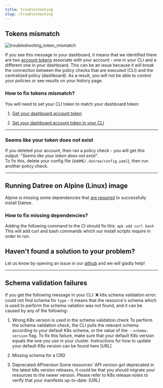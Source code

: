 ```yaml
---
title: Troubleshooting
slug: /troubleshooting
---
```


## Tokens mismatch

![troubleshooting_token_mismatch](/img/troubleshooting/1.avif)

If you see this message in your dashboard, it means that we identified there are two [account tokens](/setup/account-token) associate with your account - one in your CLI and a different one in your dashboard. This can be an issue because it will break the connection between the policy checks that are executed (CLI) and the centralized policy (dashboard). As a result, you will not be able to control your policies or see results on your history page.

### How to fix tokens mismatch?

You will need to set your CLI token to match your dashboard token:

1.  [Get your dashboard account token](/setup/account-token#1-get-your-account-token-from-the-dashboard)

2.  [Set your dashboard account token in your CLI](/setup/account-token#2-set-your-token-in-the-cli)

---

### Seems like your token does not exist

If you deleted your account, then ran a policy check - you will get this output: "_Seems like your token does not exist_".  
To fix this, delete your config file (`$HOME/.datree/config.yaml`), then run another policy check.

---

## Running Datree on Alpine (Linux) image

Alpine is missing some dependencies that [are required](https://github.com/datreeio/helm-datree/issues/22) to successfully install Datree.

### How to fix missing dependencies?

Adding the following command to the CI should fix this: `apk add curl bash`
This will add curl and bash commands which our install scripts require in order to run.

## Haven't found a solution to your problem?

Let us know by opening an issue in our [github](https://github.com/datreeio/datree) and we will gladly help!

---

## Schema validation failures

If you get the following message in your CLI: 
❌  k8s schema validation error: could not find schema for `type` - it means that the resource's schema which is used to perform the schema valiation was not found, and it can be caused by any of the following-

1. Wrong K8s version is used in the schema validation check
To perform the schema validation check, the CLI pulls the relevant schema according to your default K8s schema, or the value of the `--schema-version` flag. 
To fix this failure, make sure that your default K8s version equals the one you use in your cluster. Instructions for how to update your default K8s version can be found here [URL]

2. Missing schema for a CRD

3. Deprecated APIversion
Some resources' API version got deprecated in the latest k8s version releases, it could be that you should migrate your resources to the newer version. 
Please refer to K8s release notes to verify that your manifests up-to-date: [URL]
